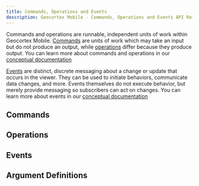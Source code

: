 ```yaml
---
title: Commands, Operations and Events
description: Geocortex Mobile - Commands, Operations and Events API Reference
---
```



Commands and operations are runnable, independent units of work within Geocortex Mobile. [Commands](#commands) are units of work which may take an input but do not produce an output, while [operations](#operations) differ because they produce output. You can learn more about commands and operations in our [conceptual documentation](concepts-commands-operations.mdx)

[Events](#events) are distinct, discrete messaging about a change or update that occurs in the viewer. They can be used to initiate behaviors, communicate data changes, and more. Events themselves do not execute behavior, but merely provide messaging so subscribers can act on changes. You can learn more about events in our [conceptual documentation](concepts-events.mdx)

## Commands

<ViewerMessaging product="mobile" type="command" />

## Operations

<ViewerMessaging product="mobile" type="operation" />

## Events

<ViewerMessaging product="mobile" type="event" />

## Argument Definitions

<ViewerMessaging product="mobile" type="argument" />
